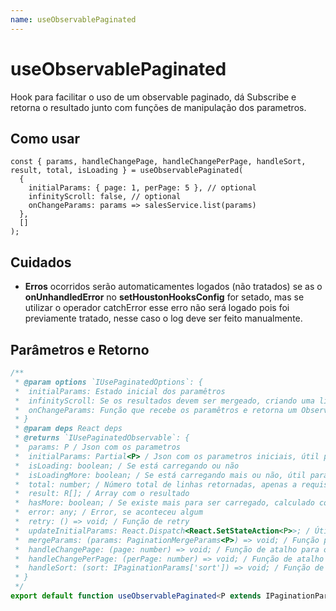 ```yaml
---
name: useObservablePaginated
---
```


# useObservablePaginated

Hook para facilitar o uso de um observable paginado, dá Subscribe e retorna
o resultado junto com funções de manipulação dos parametros.

## Como usar

```tsx
const { params, handleChangePage, handleChangePerPage, handleSort, result, total, isLoading } = useObservablePaginated(
  {
    initialParams: { page: 1, perPage: 5 }, // optional
    infinityScroll: false, // optional
    onChangeParams: params => salesService.list(params)
  },
  []
);
```

## Cuidados

- **Erros** ocorridos serão automaticamentes logados (não tratados) se as o **onUnhandledError** no **setHoustonHooksConfig**
  for setado, mas se utilizar o operador catchError esse erro não será logado pois foi previamente tratado,
  nesse caso o log deve ser feito manualmente.

## Parâmetros e Retorno

```ts
/**
 * @param options `IUsePaginatedOptions`: {
 *  initialParams: Estado inicial dos paramêtros
 *  infinityScroll: Se os resultados devem ser mergeado, criando uma lista infinita.
 *  onChangeParams: Função que recebe os paramêtros e retorna um Observable
 * }
 * @param deps React deps
 * @returns `IUsePaginatedObservable`: {
 *  params: P / Json com os parametros
 *  initialParams: Partial<P> / Json com os parametros iniciais, útil para um reset de filtros
 *  isLoading: boolean; / Se está carregando ou não
 *  isLoadingMore: boolean; / Se está carregando mais ou não, útil para o infinityScroll
 *  total: number; / Número total de linhas retornadas, apenas a requisição da pagina inicial é necessário retornar o total, as outras paginas podem retonar null
 *  result: R[]; / Array com o resultado
 *  hasMore: boolean; / Se existe mais para ser carregado, calculado com base do total, útil para o infinityScroll
 *  error: any; / Error, se aconteceu algum
 *  retry: () => void; / Função de retry
 *  updateInitialParams: React.Dispatch<React.SetStateAction<P>>; / Útil para alterar o reset de um filtro
 *  mergeParams: (params: PaginationMergeParams<P>) => void; / Função para atualizar os paramentros pode ser o valor em sí o uma função que recebe o valor atual
 *  handleChangePage: (page: number) => void; / Função de atalho para o mergeParams({ page: 1})
 *  handleChangePerPage: (perPage: number) => void; / Função de atalho para o mergeParams({ perPge: 1})
 *  handleSort: (sort: IPaginationParams['sort']) => void; / Função de atalho para o mergeParams({ sort: { field: 'name', direction: 'asc' }  })
 * }
 */
export default function useObservablePaginated<P extends IPaginationParams, R>(options: IUsePaginatedOptions<P, R>, , deps: React.DependencyList): IUsePaginatedObservable<P, R>
```
